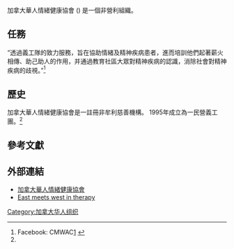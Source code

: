 {{COI|time=2021-12-16T00:58:51+00:00}}
{{primarysources|time=2011-06-07T04:05:45+00:00}}
加拿大華人情緒健康協會 ({{lang-en|Chinese Mental Wellness Association of Canada}}) 是一個非營利組織。

==任務==
“透過義工隊的致力服務，旨在協助情緒及精神疾病患者，進而培訓他們起著薪火相傳、助己助人的作用，并通過教育社區大眾對精神疾病的認識，消除社會對精神疾病的歧視。”<ref name="#1">Facebook: CMWAC[http://www.facebook.com/?ref=home#!/pages/CMWAC-Chinese-Mental-Wellness-Association-of-Canada/132922750098916?sk=info] {{Wayback|url=http://www.facebook.com/?ref=home#!/pages/CMWAC-Chinese-Mental-Wellness-Association-of-Canada/132922750098916?sk=info |date=20100108160512 }}</ref>

==歷史==
加拿大華人情緒健康協會是一註冊非牟利慈善機構。 1995年成立為一民營義工團。<ref name="#1"/>

==參考文獻==
{{reflist}}

==外部連結==
*[http://www.cmwac.ca/ 加拿大華人情緒健康協會]{{Wayback|url=http://www.cmwac.ca/ |date=20120325015500 }}
*[https://web.archive.org/web/20121110134047/http://www.canada.com/richmondnews/news/story.html?id=39c38d0e-66b1-4373-9983-ffec6c1a3d7a East meets west in therapy]

[[Category:加拿大华人组织|Category:加拿大华人组织]]